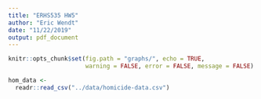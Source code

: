 ```yaml
---
title: "ERHS535 HW5"
author: "Eric Wendt"
date: "11/22/2019"
output: pdf_document
---
```


```r
knitr::opts_chunk$set(fig.path = "graphs/", echo = TRUE,
                      warning = FALSE, error = FALSE, message = FALSE)
```

```r
hom_data <- 
  readr::read_csv("../data/homicide-data.csv")
```